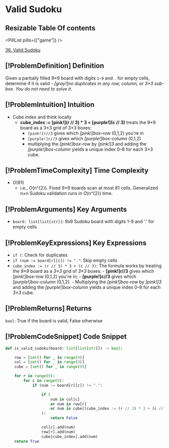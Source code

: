# Valid Sudoku

## Resizable Table Of contents

<DifficultyBadge difficulty="medium" />

<PillList pills={["game"]} />

[36. Valid Sudoku](https://leetcode.com/problems/valid-sudoku)

## [!ProblemDefinition] Definition

Given a partially filled 9×9 board with digits `1–9` and `.` for empty cells, determine if it is valid - *[gray!]no duplicates in any row, column, or 3×3 sub-box. You do not need to solve it*.

## [!ProblemIntuition] Intuition

- Cube index and think locally
    - **cube_index := **[pink!](r // 3) * 3** + **[purple!](c // 3)**** treats the 9×9 board as a 3×3 grid of 3×3 boxes:
        - `[pink!]r//3` gives which *[pink!]box-row* (0,1,2) you're in
        - `[purple!]c//3` gives which *[purple!]box-column* (0,1,2)
        - multiplying the *[pink!]box-row* by *[pink!]3* and adding the *[purple!]box-column* yields a unique index 0–8 for each 3×3 cube.

## [!ProblemTimeComplexity] Time Complexity

- $O(81)$
    - i.e., $O($n^{2}$)$. Fixed 9×9 boards scan at most 81 cells. Generalized n×n Sudoku validation runs in $O($n^{2}$)$ time.

## [!ProblemArguments] Key Arguments

- `board: list[list[str]]`: 9x9 Sudoku board with digits 1-9 and '.' for empty cells

## [!ProblemKeyExpressions] Key Expressions

- `if (`: Check for duplicates
- `if (num := board[r][c]) != "."`: Skip empty cells
- `cube_index := (r // 3) * 3 + (c // 3)`: The formula works by treating the *9×9* board as a *3×3* grid of *3×3* boxes:
        - **[pink!]r//3** gives which *[pink!]box-row* (0,1,2) you're in;
        - **[purple!]c//3** gives which *[purple!]box-column* (0,1,2).
        - Multiplying the *[pink!]box-row* by *[pink!]3* and adding the *[purple!]box-column* yields a unique index 0–8 for each *3×3* cube.

## [!ProblemReturns] Returns

`bool`: True if the board is valid, False otherwise

## [!ProblemCodeSnippet] Code Snippet

```python meta="source=problems/36-valid-sudoku/solution.py"
def is_valid_sudoku(board: list[list[str]]) -> bool:

    row = [set() for _ in range(9)]
    col = [set() for _ in range(9)]
    cube = [set() for _ in range(9)]

    for r in range(9):
        for c in range(9):
            if (num := board[r][c]) != ".": 

                if (
                    num in col[c]
                    or num in row[r]
                    or num in cube[(cube_index := (r // 3) * 3 + (c // 3))]
                ):
                    return False

                col[c].add(num)
                row[r].add(num)
                cube[cube_index].add(num)
    return True
```

